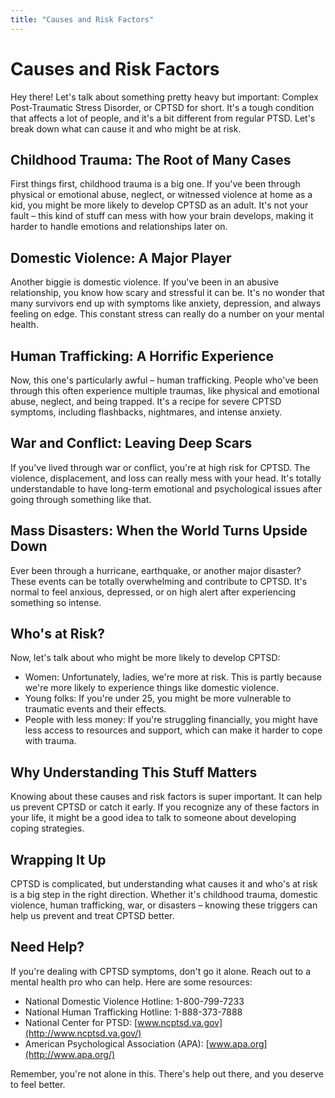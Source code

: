 ```yaml
---
title: "Causes and Risk Factors"
---
```


# Causes and Risk Factors

Hey there! Let's talk about something pretty heavy but important: Complex Post-Traumatic Stress Disorder, or CPTSD for short. It's a tough condition that affects a lot of people, and it's a bit different from regular PTSD. Let's break down what can cause it and who might be at risk.

## Childhood Trauma: The Root of Many Cases

First things first, childhood trauma is a big one. If you've been through physical or emotional abuse, neglect, or witnessed violence at home as a kid, you might be more likely to develop CPTSD as an adult. It's not your fault – this kind of stuff can mess with how your brain develops, making it harder to handle emotions and relationships later on.

## Domestic Violence: A Major Player

Another biggie is domestic violence. If you've been in an abusive relationship, you know how scary and stressful it can be. It's no wonder that many survivors end up with symptoms like anxiety, depression, and always feeling on edge. This constant stress can really do a number on your mental health.

## Human Trafficking: A Horrific Experience

Now, this one's particularly awful – human trafficking. People who've been through this often experience multiple traumas, like physical and emotional abuse, neglect, and being trapped. It's a recipe for severe CPTSD symptoms, including flashbacks, nightmares, and intense anxiety.

## War and Conflict: Leaving Deep Scars

If you've lived through war or conflict, you're at high risk for CPTSD. The violence, displacement, and loss can really mess with your head. It's totally understandable to have long-term emotional and psychological issues after going through something like that.

## Mass Disasters: When the World Turns Upside Down

Ever been through a hurricane, earthquake, or another major disaster? These events can be totally overwhelming and contribute to CPTSD. It's normal to feel anxious, depressed, or on high alert after experiencing something so intense.

## Who's at Risk?

Now, let's talk about who might be more likely to develop CPTSD:

- Women: Unfortunately, ladies, we're more at risk. This is partly because we're more likely to experience things like domestic violence.
- Young folks: If you're under 25, you might be more vulnerable to traumatic events and their effects.
- People with less money: If you're struggling financially, you might have less access to resources and support, which can make it harder to cope with trauma.

## Why Understanding This Stuff Matters

Knowing about these causes and risk factors is super important. It can help us prevent CPTSD or catch it early. If you recognize any of these factors in your life, it might be a good idea to talk to someone about developing coping strategies.

## Wrapping It Up

CPTSD is complicated, but understanding what causes it and who's at risk is a big step in the right direction. Whether it's childhood trauma, domestic violence, human trafficking, war, or disasters – knowing these triggers can help us prevent and treat CPTSD better.

## Need Help?

If you're dealing with CPTSD symptoms, don't go it alone. Reach out to a mental health pro who can help. Here are some resources:

- National Domestic Violence Hotline: 1-800-799-7233
- National Human Trafficking Hotline: 1-888-373-7888
- National Center for PTSD: [www.ncptsd.va.gov](http://www.ncptsd.va.gov/)
- American Psychological Association (APA): [www.apa.org](http://www.apa.org/)

Remember, you're not alone in this. There's help out there, and you deserve to feel better.